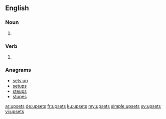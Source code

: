 ==English==

===Noun===
{{head|en|plural}}

# {{plural of|upset|lang=en}} 

===Verb===
{{head|en}}
# {{en-third-person singular of|upset}}

===Anagrams===
* [[sets up#English|sets up]]
* [[setups#English|setups]]
* [[steups#English|steups]]
* [[stupes#English|stupes]]

[[ar:upsets]]
[[de:upsets]]
[[fr:upsets]]
[[ku:upsets]]
[[my:upsets]]
[[simple:upsets]]
[[sv:upsets]]
[[vi:upsets]]
